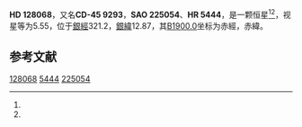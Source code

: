 {{Starbox begin
| name = HD 128068
}}
{{Starbox observe
| epoch = [[J2000.0|J2000.0]]
| constell = {{星座名待查}}<ref name=SIMBAD>{{cite web
 | url=http://simbad.u-strasbg.fr/simbad/sim-id?Ident=HR+5444
 | title=Pulsating variable Star
 | publisher=Centre de Données astronomiques de Strasbourg
 | work=SIMBAD
 | accessdate=2012-07-13
 | archive-date=2016-03-17
 | archive-url=https://web.archive.org/web/20160317143405/http://simbad.u-strasbg.fr/simbad/sim-id?Ident=HR+5444
 | dead-url=no
 }}</ref><ref name=DATA>{{cite web
 | url=http://vizier.u-strasbg.fr/viz-bin/VizieR-5?-out.add=.&-source=5050&-corr=PK=HR&-out.max=9999&HR=5444
 | title=VizieR Detailed Page
 | accessdate=2012-07-13
 | archive-date=2019-02-16
 | archive-url=https://web.archive.org/web/20190216082901/http://vizier.u-strasbg.fr/viz-bin/VizieR-5?-out.add=.&-source=5050&-corr=PK=HR&-out.max=9999&HR=5444
 | dead-url=no
 }}</ref>
| 星官 = 
| ra = {{RA|14|36|19}}<ref name=SIMBAD /><ref name=DATA />
| dec = {{DEC|-46|14|43}}<ref name=SIMBAD /><ref name=DATA />
| appmag_v = 5.55<ref name=SIMBAD /><ref name=DATA />
}}
{{Starbox character
| class = K3III<ref name=SIMBAD /><ref name=DATA />
| b-v = 1.48<ref name=SIMBAD /><ref name=DATA />
| u-b = 1.72<ref name=SIMBAD /><ref name=DATA />
| r-i = 0.72C<ref name=SIMBAD /><ref name=DATA />
| variable = 
}}
{{Starbox astrometry
| radial_v = 1.72
| prop_mo_ra = -60
| parallax = 0.019
| p_error = 
}}
{{Starbox catalog
| names =CD-45 9293，[[SAO星表|SAO]] 225054，[[HD星表|HD]] 128068，[[HR星表|HR]] 5444}}
{{Starbox reference |Simbad=HR+5444}}
{{Starbox end}}

'''HD 128068'''，又名'''CD-45 9293'''，'''SAO 225054'''、'''HR 5444'''，是一颗恒星<ref name=SIMBAD /><ref name=DATA />，视星等为5.55，位于[[銀道座標系|銀經]]321.2，[[銀道座標系|銀緯]]12.87，其[[B1900.0|B1900.0]]坐标为赤經{{RA|14|29|46.1}}，赤緯{{DEC|-45|12.87|31}}。

== 参考文献 ==
{{reflist}}

{{star-stub}}

[[Category:HD和HDE天體|128068]]
[[Category:HR天體|5444]]
[[Category:SAO天體|225054]]